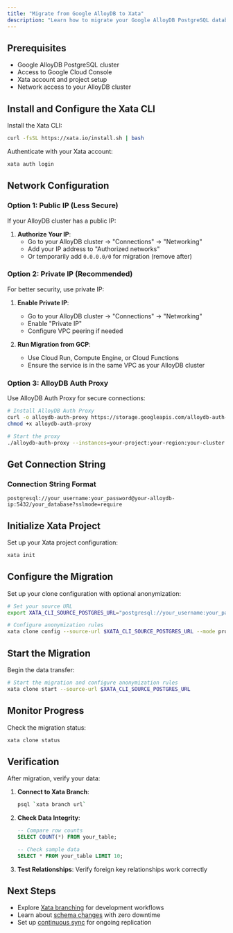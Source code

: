 ```yaml
---
title: "Migrate from Google AlloyDB to Xata"
description: "Learn how to migrate your Google AlloyDB PostgreSQL database to Xata using xata clone. Step-by-step instructions for configuring the migration."
---
```


## Prerequisites

- Google AlloyDB PostgreSQL cluster
- Access to Google Cloud Console
- Xata account and project setup
- Network access to your AlloyDB cluster

## Install and Configure the Xata CLI

Install the Xata CLI:

```bash
curl -fsSL https://xata.io/install.sh | bash
```

Authenticate with your Xata account:

```bash
xata auth login
```

## Network Configuration

### Option 1: Public IP (Less Secure)

If your AlloyDB cluster has a public IP:

1. **Authorize Your IP**:
   - Go to your AlloyDB cluster → "Connections" → "Networking"
   - Add your IP address to "Authorized networks"
   - Or temporarily add `0.0.0.0/0` for migration (remove after)

### Option 2: Private IP (Recommended)

For better security, use private IP:

1. **Enable Private IP**:
   - Go to your AlloyDB cluster → "Connections" → "Networking"
   - Enable "Private IP"
   - Configure VPC peering if needed

2. **Run Migration from GCP**:
   - Use Cloud Run, Compute Engine, or Cloud Functions
   - Ensure the service is in the same VPC as your AlloyDB cluster

### Option 3: AlloyDB Auth Proxy

Use AlloyDB Auth Proxy for secure connections:

```bash
# Install AlloyDB Auth Proxy
curl -o alloydb-auth-proxy https://storage.googleapis.com/alloydb-auth-proxy/v1.0.0/alloydb-auth-proxy.linux.amd64
chmod +x alloydb-auth-proxy

# Start the proxy
./alloydb-auth-proxy --instances=your-project:your-region:your-cluster
```

## Get Connection String

### Connection String Format

```
postgresql://your_username:your_password@your-alloydb-ip:5432/your_database?sslmode=require
```

## Initialize Xata Project

Set up your Xata project configuration:

```bash
xata init
```

## Configure the Migration

Set up your clone configuration with optional anonymization:

```bash
# Set your source URL
export XATA_CLI_SOURCE_POSTGRES_URL="postgresql://your_username:your_password@your-alloydb-ip:5432/your_database?sslmode=require"

# Configure anonymization rules
xata clone config --source-url $XATA_CLI_SOURCE_POSTGRES_URL --mode prompt
```

## Start the Migration

Begin the data transfer:

```bash
# Start the migration and configure anonymization rules
xata clone start --source-url $XATA_CLI_SOURCE_POSTGRES_URL
```

## Monitor Progress

Check the migration status:

```bash
xata clone status
```

## Verification

After migration, verify your data:

1. **Connect to Xata Branch**:
   ```bash
   psql `xata branch url`
   ```

2. **Check Data Integrity**:
   ```sql
   -- Compare row counts
   SELECT COUNT(*) FROM your_table;
   
   -- Check sample data
   SELECT * FROM your_table LIMIT 10;
   ```

3. **Test Relationships**: Verify foreign key relationships work correctly


## Next Steps

- Explore [Xata branching](/core-concepts/branching) for development workflows
- Learn about [schema changes](/core-concepts/schema-changes) with zero downtime
- Set up [continuous sync](/tutorials/create-staging-replica) for ongoing replication 